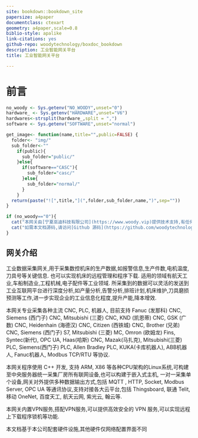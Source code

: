 ```yaml
---
site: bookdown::bookdown_site
papersize: a4paper
documentclass: ctexart
geometry: a4paper,scale=0.8
biblio-style: apalike
link-citations: yes
github-repo: woodytechnology/boxdoc_bookdown
description: 工业智能网关平台
title: 工业智能网关平台

---
```


\cleardoublepage

\setcounter{page}{1}
\pagenumbering{arabic}

# 前言

```r
no_woody <- Sys.getenv("NO_WOODY",unset="0")
hardware_ <- Sys.getenv("HARDWARE",unset="V6")
hardwares<-strsplit(hardware_,split = ",")
software <- Sys.getenv("SOFTWARE",unset="normal")

get_image<- function(name,title="",public=FALSE) {
  folder<- "img/"
  sub_folder<-""
    if(public){
      sub_folder="public/"
    }else{
      if(software=="CASC"){
        sub_folder="casc/"
      }else{
        sub_folder="normal/"
      }
    }
  return(paste("![",title,"](",folder,sub_folder,name,")",sep=""))
}

```

```r
if (no_woody=="0"){
  cat("本网关由[宁夏巫迪科技有限公司](https://www.woody.vip)提供技术支持,有任何问题请发邮件至<support@woody.vip>\n\n")
  cat("如需本文档源码,请访问[Github 源码](https://github.com/woodytechnology/boxdoc_bookdown)\n\n")
}
```

## 网关介绍

工业数据采集网关,用于采集数控机床的生产数据,如报警信息,生产件数,电机温度,刀具号等关键信息. 也可以实现机床的远程管理和程序下载. 适用的领域有航天工业,车船制造业,工程机械,电子配件等工业领域. 所采集到的数据可以灵活的发送到工业互联网平台进行深度分析,如产量分析,告警分析,排班计划,机床维护,刀具磨损预测等工作,进一步实现企业的工业信息化程度,提升产能,降本增效.

本网关专业采集各种主流 CNC, PLC, 机器人, 目前支持 Fanuc (发那科) CNC, Siemens (西门子) CNC, Mitsubishi (三菱) CNC, KND (凯恩蒂) CNC, GSK (广数) CNC, Heidenhain (海德汉) CNC, Citizen (西铁城) CNC, Brother (兄弟) CNC,
Siemens (西门子) S7, Mitsubishi (三菱) MC, Omron (欧姆龙) Fins, Syntec(新代), OPC UA, Haas(哈斯) CNC, Mazak(马扎克), Mitsubishi(三菱) PLC, Siemens(西门子) PLC, Allen Bradley PLC,
KUKA(卡库机器人), ABB机器人, Fanuc机器人, Modbus TCP/RTU 等协议.


本网关程序使用 C++ 开发, 支持 ARM, X86 等各种CPU架构的Linux系统,可构建至中央服务器统一采集厂房所有联网设备,也可以构建于嵌入式主机,
一对一采集单个设备,网关对外提供多种数据输出方式,包括 MQTT , HTTP, Socket, Modbus Server, OPC UA 等通讯协议,支持对接各大云平台,包括 Thingsboard, 联通 Telit, 移动 OneNet, 百度天工, 航天云网, 紫光云, 翰云等.

本网关内置VPN服务,搭配VPN服务,可以提供高效安全的 VPN 服务,可以实现远程上下载程序锁机等功能.

本文档基于本公司配套硬件设施,其他硬件仅网络配置界面不同
